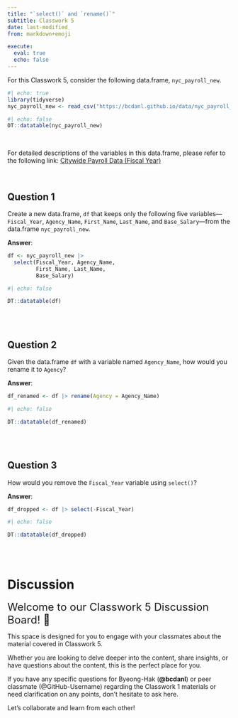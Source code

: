 ```yaml
---
title: "`select()` and `rename()`"
subtitle: Classwork 5
date: last-modified
from: markdown+emoji

execute: 
  eval: true
  echo: false
---
```


For this Classwork 5, consider the following data.frame, `nyc_payroll_new`.

```r
#| echo: true
library(tidyverse)
nyc_payroll_new <- read_csv("https://bcdanl.github.io/data/nyc_payroll_2024.csv")
```

```r
#| echo: false
DT::datatable(nyc_payroll_new)
```

<br>

For detailed descriptions of the variables in this data.frame, please refer to the following link: [Citywide Payroll Data (Fiscal Year)](https://data.cityofnewyork.us/City-Government/Citywide-Payroll-Data-Fiscal-Year-/k397-673e/about_data)

<br>

## Question 1
Create a new data.frame, `df` that keeps only the following five variables---`Fiscal_Year`, `Agency_Name`, `First_Name`, `Last_Name`, and `Base_Salary`---from the data.frame `nyc_payroll_new`.

**Answer**:

```r
df <- nyc_payroll_new |> 
  select(Fiscal_Year, Agency_Name,
         First_Name, Last_Name,
         Base_Salary)
```

```r
#| echo: false

DT::datatable(df)
```


<br><br>

## Question 2
Given the data.frame `df` with a variable named `Agency_Name`, how would you rename it to `Agency`?

**Answer**:

```r
df_renamed <- df |> rename(Agency = Agency_Name)
```


```r
#| echo: false

DT::datatable(df_renamed)
```


<br><br>

## Question 3
How would you remove the `Fiscal_Year` variable using `select()`?

**Answer**:

```r
df_dropped <- df |> select(-Fiscal_Year)
```



```r
#| echo: false

DT::datatable(df_dropped)
```

<br><br>

# Discussion 


<font size = "5">Welcome to our Classwork 5 Discussion Board! 👋 </font>


This space is designed for you to engage with your classmates about the material covered in Classwork 5.

Whether you are looking to delve deeper into the content, share insights, or have questions about the content, this is the perfect place for you.

If you have any specific questions for Byeong-Hak (**@bcdanl**) or peer classmate (@GitHub-Username) regarding the Classwork 1 materials or need clarification on any points, don't hesitate to ask here. 

Let's collaborate and learn from each other!

